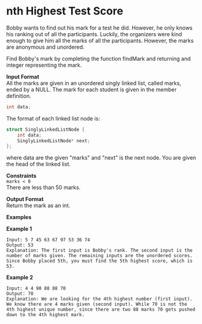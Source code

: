 # nth Highest Test Score  

Bobby wants to find out his mark for a test he did. However, he only knows his ranking out of all the participants. Luckily, the organizers were kind enough to give him all the marks of all the participants. However, the marks are anonymous and unordered. 

Find Bobby's mark by completing the function findMark and returning and integer representing the mark.   

**Input Format**  
All the marks are given in an unordered singly linked list, called marks, ended by a NULL. The mark for each student is given in the member definition.
```c
int data;
```
The format of each linked list node is:
```c
struct SinglyLinkedListNode {
    int data;
    SinglyLinkedListNode* next;
};
```
where data are the given "marks" and "next" is the next node.
You are given the head of the linked list.

**Constraints**  
``` marks < 0 ```   
There are less than 50 marks.   

**Output Format**  
Return the mark as an int.  

**Examples**

**Example 1**

```
Input: 5 7 45 63 67 97 53 36 74
Output: 53
Explanation: The first input is Bobby's rank. The second input is the number of marks given. The remaining inputs are the unordered scores. Since Bobby placed 5th, you must find the 5th highest score, which is 53.
```

**Example 2**

```
Input: 4 4 90 88 88 70
Output: 70
Explanation: We are looking for the 4th highest number (first input). We know there are 4 marks given (second input). While 70 is not the 4th highest unique number, since there are two 88 marks 70 gets pushed down to the 4th highest mark.
```
